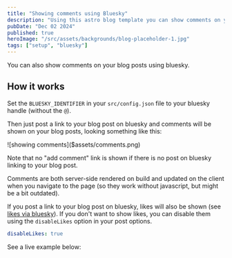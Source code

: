 ```yaml
---
title: "Showing comments using Bluesky"
description: "Using this astro blog template you can show comments on your posts using bluesky"
pubDate: "Dec 02 2024"
published: true
heroImage: "/src/assets/backgrounds/blog-placeholder-1.jpg"
tags: ["setup", "bluesky"]
---
```


You can also show comments on your blog posts using bluesky.

## How it works

Set the `BLUESKY_IDENTIFIER` in your `src/config.json` file to your bluesky handle (without the `@`).

Then just post a link to your blog post on bluesky and comments will be shown on your blog posts, looking something like this:

<div class="max-w-md rounded-xl overflow-hidden border border-base-200 dark:border-base-800 shadow-lg not-prose">
	![showing comments]($assets/comments.png)
</div>

Note that no "add comment" link is shown if there is no post on bluesky linking to your blog post.

Comments are both server-side rendered on build and updated on the client when you navigate to the page 
(so they work without javascript, but might be a bit outdated).

If you post a link to your blog post on bluesky, likes will also be shown (see [likes via bluesky](../likes-via-bluesky)). 
If you don't want to show likes, you can disable them using the `disableLikes` option in your post options.

```yml
disableLikes: true
```

See a live example below: